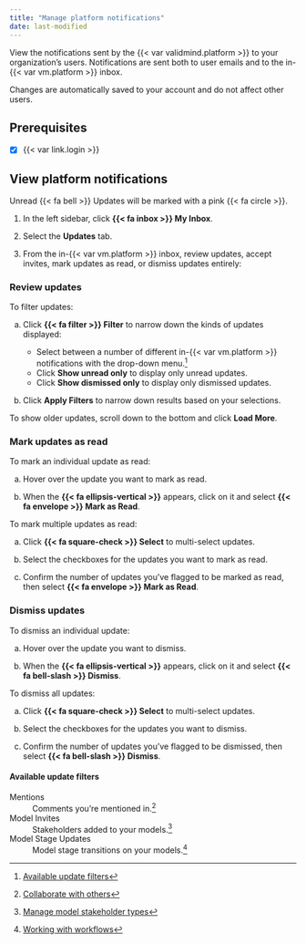 ```yaml
---
title: "Manage platform notifications"
date: last-modified
---
```


View <!-- and customize --> the notifications sent by the {{< var validmind.platform >}} to your organization's users. Notifications are sent both to user emails and to the in-{{< var vm.platform >}} inbox.

:::{.callout}
Changes are automatically saved to your account and do not affect other users.
:::

::: {.attn}

## Prerequisites

- [x] {{< var link.login >}}
<!-- - [x] To customize platform notifications, you must be a [{{< fa hand >}} Customer Admin]{.bubble} or assigned another role with sufficient permissions.[^1] -->

:::

## View platform notifications

::: {.callout}
Unread {{< fa bell >}} Updates will be marked with a [pink {{< fa circle >}}]{.pink}.
:::

1. In the left sidebar, click **{{< fa inbox >}} My Inbox**.

2. Select the **Updates** tab.

3. From the in-{{< var vm.platform >}} inbox, review updates, accept invites, mark updates as read, or dismiss updates entirely:

::: {.panel-tabset}

### Review updates

To filter updates:

a. Click **{{< fa filter >}} Filter** to narrow down the kinds of updates displayed:

    - Select between a number of different in-{{< var vm.platform >}} notifications with the drop-down menu.[^1]
    - Click **Show unread only** to display only unread updates.
    - Click **Show dismissed only** to display only dismissed updates.

b. Click **Apply Filters** to narrow down results based on your selections.

To show older updates, scroll down to the bottom and click **Load More**.

<!-- AS PER NATE THE BELOW IS NOT LIVE YET -->

<!-- ### Accept invites

Invites to join a {{< var vm.product >}} organization offer the option to accept the invite from within the {{< var vm.platform >}}:

- Click **Accept Invite** to join the organization.
- Accepting an invite will automatically mark the invitation notification as read. -->

### Mark updates as read

To mark an individual update as read:

a. Hover over the update you want to mark as read.

b. When the **{{< fa ellipsis-vertical >}}** appears, click on it and select **{{< fa envelope >}} Mark as Read**.

To mark multiple updates as read:

a. Click **{{< fa square-check >}} Select** to multi-select updates.

b. Select the checkboxes for the updates you want to mark as read.

c. Confirm the number of updates you've flagged to be marked as read, then select **{{< fa envelope >}} Mark as Read**.

### Dismiss updates

To dismiss an individual update:

a. Hover over the update you want to dismiss.

b. When the **{{< fa ellipsis-vertical >}}** appears, click on it and select **{{< fa bell-slash >}} Dismiss**.

To dismiss all updates:

a. Click **{{< fa square-check >}} Select** to multi-select updates.

b. Select the checkboxes for the updates you want to dismiss.

c. Confirm the number of updates you've flagged to be dismissed, then select **{{< fa bell-slash >}} Dismiss**.

:::

#### Available update filters

Mentions
: Comments you're mentioned in.[^2]

Model Invites
: Stakeholders added to your models.[^3]

Model Stage Updates
: Model stage transitions on your models.[^4]

<!-- CUSTOMIZATION DOESN'T EXIST YET -->

<!-- ## Customize platform notifications -->


<!-- FOOTNOTES -->

<!-- [^1]: [Manage permissions](/guide/configuration/manage-permissions.qmd) -->

[^1]: [Available update filters](#available-update-filters)

[^2]: [Collaborate with others](/guide/model-documentation/collaborate-with-others.qmd#commenting)

[^3]: [Manage model stakeholder types](/guide/configuration/manage-model-stakeholder-types.qmd#manage-stakeholder-types-on-models)

[^4]: [Working with workflows](/guide/model-workflows/working-with-model-workflows.qmd)
